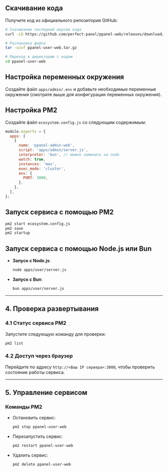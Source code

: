 ## Скачивание кода

Получите код из официального репозитория GitHub:

```bash
# Скачивание последней версии кода
curl -LO https://github.com/perfect-panel/ppanel-web/releases/download/v1.0.0/ppanel-admin-web.tar.gz

# Распаковка файла
tar -xzvf ppanel-user-web.tar.gz

# Переход в директорию с кодом
cd ppanel-user-web
```

## Настройка переменных окружения

Создайте файл `apps/admin/.env` и добавьте необходимые переменные окружения (смотрите выше для конфигурации переменных окружения).

## Настройка PM2

Создайте файл `ecosystem.config.js` со следующим содержимым:

```javascript
module.exports = {
  apps: [
    {
      name: 'ppanel-admin-web',
      script: 'apps/admin/server.js',
      interpreter: 'bun', // можно заменить на node
      watch: true,
      instances: 'max',
      exec_mode: 'cluster',
      env: {
        PORT: 3000,
      },
    },
  ],
};
```

## Запуск сервиса с помощью PM2

```bash
pm2 start ecosystem.config.js
pm2 save
pm2 startup
```

## Запуск сервиса с помощью Node.js или Bun

- **Запуск с Node.js**:

  ```bash
  node apps/user/server.js
  ```

- **Запуск с Bun**:

  ```bash
  bun apps/user/server.js
  ```

---

## **4. Проверка развертывания**

### **4.1 Статус сервиса PM2**

Запустите следующую команду для проверки:

```bash
pm2 list
```

### **4.2 Доступ через браузер**

Перейдите по адресу `http://<Ваш IP сервера>:3000`, чтобы проверить состояние работы сервиса.

---

## **5. Управление сервисом**

### **Команды PM2**

- Остановить сервис:

  ```bash
  pm2 stop ppanel-user-web
  ```

- Перезапустить сервис:

  ```bash
  pm2 restart ppanel-user-web
  ```

- Удалить сервис:

  ```bash
  pm2 delete ppanel-user-web
  ```


<Giscus />
